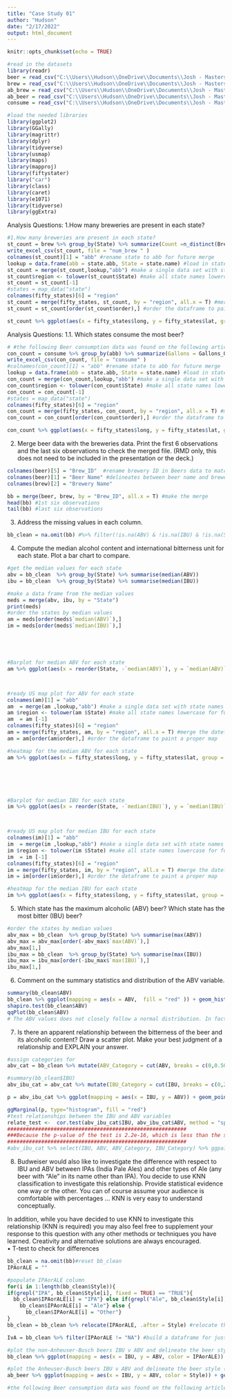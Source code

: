 ---
title: "Case Study 01"
author: "Hudson"
date: "2/17/2022"
output: html_document
---
```{r setup, include=FALSE}
knitr::opts_chunk$set(echo = TRUE)
```

```{r}
#read in the datasets
library(readr)
beer = read_csv("C:\\Users\\Hudson\\OneDrive\\Documents\\Josh - Masters\\Doing Data Science - MSDS_6306\\Case Study 1\\Beers.csv")
brew = read_csv("C:\\Users\\Hudson\\OneDrive\\Documents\\Josh - Masters\\Doing Data Science - MSDS_6306\\Case Study 1\\Breweries.csv")
ab_brew = read_csv("C:\\Users\\Hudson\\OneDrive\\Documents\\Josh - Masters\\Doing Data Science - MSDS_6306\\Case Study 1\\AB_Breweries.csv")
ab_beer = read_csv("C:\\Users\\Hudson\\OneDrive\\Documents\\Josh - Masters\\Doing Data Science - MSDS_6306\\Case Study 1\\AB_Beers.csv")
consume = read_csv("C:\\Users\\Hudson\\OneDrive\\Documents\\Josh - Masters\\Doing Data Science - MSDS_6306\\Case Study 1\\Beer_Consumption_By_State.csv")
```

```{r}
#load the needed libraries
library(ggplot2)
library(GGally)
library(magrittr)
library(dplyr)
library(tidyverse)
library(usmap)
library(maps)
library(mapproj)
library(fiftystater)
library("car")
library(class)
library(caret)
library(e1071)
library(tidyverse)
library(ggExtra)

```

Analysis Questions:
1.How many breweries are present in each state?
```{r}
#1.How many breweries are present in each state?
st_count = brew %>% group_by(State) %>% summarize(Count =n_distinct(Brew_ID))  
write_excel_csv(st_count, file = "num_brew " )
colnames(st_count)[1] = "abb" #rename state to abb for future merge
lookup = data.frame(abb = state.abb, State = state.name) #load in state names and state abbreviations to a dataframe for future merge
st_count = merge(st_count,lookup,"abb") #make a single data set with state names and abbreviations
st_count$region <- tolower(st_count$State) #make all state names lowercase for future merge
st_count = st_count[-1]
#states = map_data("state")
colnames(fifty_states)[6] = "region"
st_count = merge(fifty_states, st_count, by = "region", all.x = T) #merge the dateframes to include regions
st_count = st_count[order(st_count$order),] #order the dataframe to paint a proper map

st_count %>% ggplot(aes(x = fifty_states$long, y = fifty_states$lat, group = group)) + geom_polygon(aes(fill = Count)) + geom_path() + scale_fill_gradientn(colors = hcl.colors(10, "RdYlGn", rev = TRUE), na.value = "grey90")+ggtitle("Number of Breweries in Each State") + xlab("Latitude") + ylab("Longitude") + coord_quickmap()#plot the heatmap

```
Analysis Questions:
1.1. Which states consume the most beer?
```{r}
# #the following Beer consumption data was found on the following article: https://vinepair.com/articles/map-states-drink-beer-america-2020/#:~:text=THE%20STATES%20THAT%20DRINK%20THE%20MOST%20BEER%20OVERALL,and%20New%20York%20trailing%20behind.%20Ranking%20The%20States
con_count = consume %>% group_by(abb) %>% summarize(Gallons = Gallons_Overall)  
write_excel_csv(con_count, file = "consume" )
#colnames(con_count)[1] = "abb" #rename state to abb for future merge
lookup = data.frame(abb = state.abb, State = state.name) #load in state names and state abbreviations to a dataframe for future merge Count
con_count = merge(con_count,lookup,"abb") #make a single data set with state names and abbreviations
con_count$region <- tolower(con_count$State) #make all state names lowercase for future merge
con_count = con_count[-1]
#states = map_data("state")
colnames(fifty_states)[6] = "region"
con_count = merge(fifty_states, con_count, by = "region", all.x = T) #merge the dateframes to include regions
con_count = con_count[order(con_count$order),] #order the dataframe to paint a proper map

con_count %>% ggplot(aes(x = fifty_states$long, y = fifty_states$lat, group = group)) + geom_polygon(aes(fill = Gallons)) + geom_path() +  scale_fill_gradientn(colors = hcl.colors(10, "RdYlGn", rev = TRUE), na.value = "grey90") + ggtitle("2018 Beer Consumption per State") + xlab("Latitude") + ylab("Longitude") + coord_quickmap()#plot the heatmap
```
2.   Merge beer data with the breweries data. Print the first 6 observations and the last six observations to check the merged file.  (RMD only, this does not need to be included in the presentation or the deck.)
```{r}
colnames(beer)[5] = "Brew_ID"  #rename brewery ID in Beers data to match Breweries data's brewery ID for future merge
colnames(beer)[1] = "Beer Name" #delineates between beer name and brewery names
colnames(brew)[2] = "Brewery Name"

bb = merge(beer, brew, by = "Brew_ID", all.x = T) #make the merge
head(bb) #1st six observations
tail(bb) #last six observations
```

3.   Address the missing values in each column.
```{r}
bb_clean = na.omit(bb) #%>% filter(!is.na(ABV) & !is.na(IBU) & !is.na(Style))

```


4.   Compute the median alcohol content and international bitterness unit for each state. Plot a bar chart to compare.

```{r}
#get the median values for each state
abv = bb_clean  %>% group_by(State) %>% summarise(median(ABV)) 
ibu = bb_clean  %>% group_by(State) %>% summarise(median(IBU))

#make a data frame from the median values
meds = merge(abv, ibu, by = "State") 
print(meds)
#order the states by median values
am = meds[order(meds$`median(ABV)`),]
im = meds[order(meds$`median(IBU)`),]





#Barplot for median ABV for each state
am %>% ggplot(aes(x = reorder(State, -`median(ABV)`), y = `median(ABV)`, fill = `median(ABV)`)) + geom_col() + ggtitle("Median ABV for Each State") + xlab("State") + ylab("Median ABV") + labs(fill = "Median ABV")



#ready US map plot for ABV for each state
colnames(am)[1] = "abb"
am  = merge(am ,lookup,"abb") #make a single data set with state names and abbreviations
am $region <- tolower(am $State) #make all state names lowercase for future merge
am  = am [-1]
colnames(fifty_states)[6] = "region"
am = merge(fifty_states, am, by = "region", all.x = T) #merge the dateframes to include regions
am = am[order(am$order),] #order the dataframe to paint a proper map

#heatmap for the median ABV for each state
am %>% ggplot(aes(x = fifty_states$long, y = fifty_states$lat, group = group)) + geom_polygon(aes(fill = `median(ABV)`)) + geom_path() + scale_fill_gradientn(colors = hcl.colors(10, "RdYlGn", rev = TRUE), na.value = "grey90")+ggtitle("Median ABV for Each State") + xlab("Latitude") + ylab("Longitude") + coord_quickmap()






#Barplot for median IBU for each state
im %>% ggplot(aes(x = reorder(State, -`median(IBU)`), y = `median(IBU)`, fill = `median(IBU)`)) + geom_col() + ggtitle("Median IBU for Each State") + xlab("State") + ylab("Median IBU") + labs(fill = "Median IBU")



#ready US map plot for median IBU for each state
colnames(im)[1] = "abb"
im  = merge(im ,lookup,"abb") #make a single data set with state names and abbreviations
im $region <- tolower(im $State) #make all state names lowercase for future merge
im  = im [-1]
colnames(fifty_states)[6] = "region"
im = merge(fifty_states, im, by = "region", all.x = T) #merge the dateframes to include regions
im = im[order(im$order),] #order the dataframe to paint a proper map

#heatmap for the median IBU for each state
im %>% ggplot(aes(x = fifty_states$long, y = fifty_states$lat, group = group)) + geom_polygon(aes(fill = `median(IBU)`)) + geom_path() + scale_fill_gradientn(colors = hcl.colors(10, "RdYlGn", rev = TRUE), na.value = "grey90")+ggtitle("Median IBU for Each State") + xlab("Latitude") + ylab("Longitude") + coord_quickmap()
```

5.   Which state has the maximum alcoholic (ABV) beer? Which state has the most bitter (IBU) beer?
```{r}
#order the states by median values
abv_max = bb_clean  %>% group_by(State) %>% summarise(max(ABV)) 
abv_max = abv_max[order(-abv_max$`max(ABV)`),]
abv_max[1,]
ibu_max = bb_clean  %>% group_by(State) %>% summarise(max(IBU))
ibu_max = ibu_max[order(-ibu_max$`max(IBU)`),]
ibu_max[1,]
```

6.   Comment on the summary statistics and distribution of the ABV variable.
```{r}

summary(bb_clean$ABV)
bb_clean %>% ggplot(mapping = aes(x = ABV,  fill = "red" )) + geom_histogram() + ggtitle("ABV Value Distribution") + xlab("ABV Value") + ylab("Count of ABV Value")
shapiro.test(bb_clean$ABV)
qqPlot(bb_clean$ABV)
# The ABV values does not closely follow a normal distribution. In fact, it is slightly skewed right with a mean of 0.060 and median of 0.057. This implies that there are other variables that are influencing the ABV values for beers across the country. This information begs to be further analyzed to find relationships that ABV values could have with other variables. 


```


7.   Is there an apparent relationship between the bitterness of the beer and its alcoholic content? Draw a scatter plot.  Make your best judgment of a relationship and EXPLAIN your answer.
```{r}
#assign categories for 
abv_cat = bb_clean %>% mutate(ABV_Category = cut(ABV, breaks = c(0,0.5000,0.05700, 0.06800, 0.12600), labels = c("Low","Medium", "High", "Very High")))

#summary(bb_clean$IBU)
abv_ibu_cat = abv_cat %>% mutate(IBU_Category = cut(IBU, breaks = c(0,21,35, 64, 139), labels = c("Low","Medium", "High", "Very High")))

p = abv_ibu_cat %>% ggplot(mapping = aes(x = IBU, y = ABV)) + geom_point(position = "jitter", color = "red") + geom_smooth(method = "lm", se = FALSE, color = "blue") + ggtitle("International Bitterness Unit (IBU) vs Alcohol by Volume (ABV)") + xlim(0,150) + ylim(0,0.130)

ggMarginal(p, type="histogram", fill = "red")
#test relationships between the IBU and ABV variables
relate_test <-  cor.test(abv_ibu_cat$IBU, abv_ibu_cat$ABV, method = "spearman")
##########################################################
###Because the p-value of the test is 2.2e-16, which is less than the significance level alpha = 0.05. We can conclude that IBU and ABV are significantly correlated with a correlation coefficient of 0.6707224 and p-value of 2.2e-16.
##########################################################
#abv_ibu_cat %>% select(IBU, ABV, ABV_Category, IBU_Category) %>% ggpairs(aes(color = IBU_Category))
```



8.  Budweiser would also like to investigate the difference with respect to IBU and ABV between IPAs (India Pale Ales) and other types of Ale (any beer with “Ale” in its name other than IPA).  You decide to use KNN classification to investigate this relationship.  Provide statistical evidence one way or the other. You can of course assume your audience is comfortable with percentages … KNN is very easy to understand conceptually.

In addition, while you have decided to use KNN to investigate this relationship (KNN is required) you may also feel free to supplement your response to this question with any other methods or techniques you have learned.  Creativity and alternative solutions are always encouraged.  
•	T-test to check for differences
```{r}

bb_clean = na.omit(bb)#reset bb_clean
IPAorALE = ""

#populate IPAorALE column 
for(i in 1:length(bb_clean$Style)){
if(grepl("IPA", bb_clean$Style[i], fixed = TRUE) == "TRUE"){
  bb_clean$IPAorALE[i] = "IPA"} else if(grepl("Ale", bb_clean$Style[i], fixed = TRUE) == "TRUE"){
    bb_clean$IPAorALE[i] = "Ale"} else {
      bb_clean$IPAorALE[i] = "Other"}
}
bb_clean = bb_clean %>% relocate(IPAorALE, .after = Style) #relocate the style classification next to Style

IvA = bb_clean %>% filter(IPAorALE != "NA") #build a dataframe for just IPAs and Ales only 

#plot the non-Anheuser-Busch beers IBU v ABV and delineate the beer style (IPA or Ale)
bb_clean %>% ggplot(mapping = aes(x = IBU, y = ABV, color = IPAorALE)) + geom_point(position = "jitter") + geom_smooth(method = "lm", se = FALSE, color = "blue") + ggtitle("International Bitterness Unit (IBU) vs Alcohol by Volume (ABV)") +scale_color_discrete("Style of Beer") + xlim(0,150) + ylim(0,0.130)

#plot the Anheuser-Busch beers IBU v ABV and delineate the beer style (IPA or Ale)
ab_beer %>% ggplot(mapping = aes(x = IBU, y = ABV, color = Style)) + geom_point(position = "jitter") + ggtitle("International Bitterness Unit (IBU) vs Alcohol by Volume (ABV)") +scale_color_discrete("Style of Beer") + xlim(0,150) + ylim(0,0.130)

#the following Beer consumption data was found on the following article: https://vinepair.com/articles/map-states-drink-beer-america-2020/#:~:text=THE%20STATES%20THAT%20DRINK%20THE%20MOST%20BEER%20OVERALL,and%20New%20York%20trailing%20behind.%20Ranking%20The%20States

```
